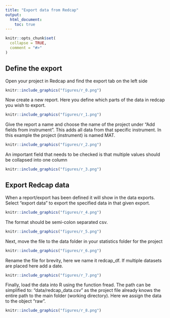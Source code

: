 ```yaml
---
title: "Export data from Redcap"
output:
  html_document:
    toc: true
---
```


```r
knitr::opts_chunk$set(
  collapse = TRUE,
  comment = "#>"
)
```

## Define the export

Open your project in Redcap and find the export tab on the left side

```r
knitr::include_graphics("figures/r_0.png")
```

Now create a new report. Here you define which parts of the data in redcap you wish to export.

```r
knitr::include_graphics("figures/r_1.png")
```

Give the report a name and choose the name of the project under "Add fields from instrument". This adds all data from that specific instrument. In this example the project (instrument) is named MAT.

```r
knitr::include_graphics("figures/r_2.png")
```

An important field that needs to be checked is that multiple values should be collapsed into one column

```r
knitr::include_graphics("figures/r_3.png")
```

## Export Redcap data

When a report/export has been defined it will show in the data exports. Select "export data" to export the specified data in that given export.

```r
knitr::include_graphics("figures/r_4.png")
```

The format should be semi-colon separated csv.

```r
knitr::include_graphics("figures/r_5.png")
```

Next, move the file to the data folder in your statistics folder for the project

```r
knitr::include_graphics("figures/r_6.png")
```

Rename the file for brevity, here we name it redcap_df. If multiple datasets are placed here add a date.

```r
knitr::include_graphics("figures/r_7.png")
```

Finally, load the data into R using the function fread. The path can be simplified to: "data/redcap_data.csv" as the project file already knows the entire path to the main folder (working directory). Here we assign the data to the object "raw".

```r
knitr::include_graphics("figures/r_8.png")
```

